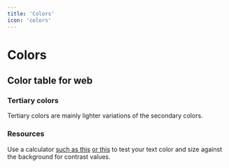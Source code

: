 ```yaml
---
title: 'Colors'
icon: 'colors'
---
```



# Colors

## Color table for web

<ColorsTable />

<VisibilityByTheme hidden="sbanken">

## Gradients, shadows, and shades

### Gradients

The DNB brand consists mainly of solid fill colors. Gradients should be avoided despite there being an illustration in Brandbook on page 39 (pdf) showing a graph with a purple gradient.

### Shadows

Shadows are used to depict depth along the z-axis. Typical use cases are interface components that are laid 'above' the main interface such as calendar widgets. Android development for DNB uses Google Material Design Guidelines regarding shadow color, depth, blur, etc.

See the DNB Figma main guide for shadow specifications.

### Tints and Shades

Tints are lighter versions of the color that are made by mixing a color with white, whereas shades are darker versions of the color that are made by mixing a color with black. If a lighter version of a primary color is required (due to accessibility, contrast, or for illustration), then ....

</VisibilityByTheme>

<VisibilityByTheme visible="sbanken">

### Tertiary colors

Tertiary colors are mainly lighter variations of the secondary colors.

</VisibilityByTheme>

### Resources

Use a calculator [such as this](https://snook.ca/technical/colour_contrast/colour.html#fg=33FF33,bg=333333) [or this](https://webaim.org/resources/contrastchecker/) to test your text color and size against the background for contrast values.
